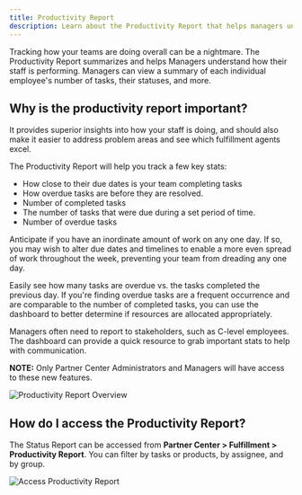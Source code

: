 ```yaml
---
title: Productivity Report
description: Learn about the Productivity Report that helps managers understand how their staff is performing with tasks and products.
---
```


Tracking how your teams are doing overall can be a nightmare. The Productivity Report summarizes and helps Managers understand how their staff is performing. Managers can view a summary of each individual employee's number of tasks, their statuses, and more.

## Why is the productivity report important?

It provides superior insights into how your staff is doing, and should also make it easier to address problem areas and see which fulfillment agents excel.

The Productivity Report will help you track a few key stats:

- How close to their due dates is your team completing tasks
- How overdue tasks are before they are resolved.
- Number of completed tasks
- The number of tasks that were due during a set period of time.
- Number of overdue tasks

Anticipate if you have an inordinate amount of work on any one day. If so, you may wish to alter due dates and timelines to enable a more even spread of work throughout the week, preventing your team from dreading any one day.

Easily see how many tasks are overdue vs. the tasks completed the previous day. If you're finding overdue tasks are a frequent occurrence and are comparable to the number of completed tasks, you can use the dashboard to better determine if resources are allocated appropriately.

Managers often need to report to stakeholders, such as C-level employees. The dashboard can provide a quick resource to grab important stats to help with communication.

**NOTE:** Only Partner Center Administrators and Managers will have access to these new features.

![Productivity Report Overview](./img/fulfillment-productivity-report/productivity-report-overview.jpg)

## How do I access the Productivity Report?

The Status Report can be accessed from **Partner Center > Fulfillment > Productivity Report**. You can filter by tasks or products, by assignee, and by group.

![Access Productivity Report](./img/fulfillment-productivity-report/access-productivity-report.jpg)